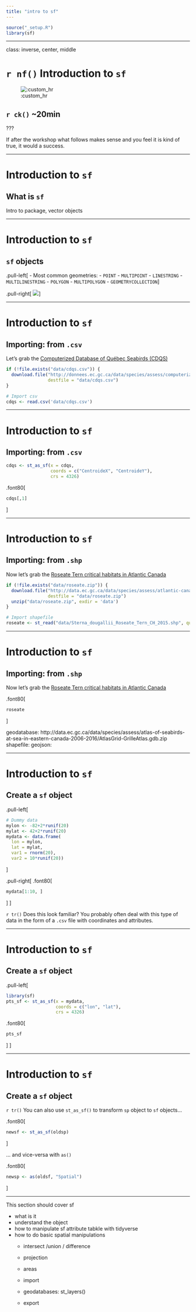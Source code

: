 ```yaml
---
title: "intro to sf"
---
```



```r
source("_setup.R")
library(sf)
```

---

class: inverse, center, middle

# `r nf()` Introduction to `sf`

![:custom_hr]()

## `r ck()` ~20min


???

If after the workshop what follows makes sense and you feel it is kind of true, it would a success.

---

# Introduction to `sf`

## What is `sf`

Intro to package, vector objects


---

# Introduction to `sf`

## `sf` objects

.pull-left[
- Most common geometries:
  - `POINT`
  - `MULTIPOINT`
  - `LINESTRING`
  - `MULTILINESTRING`
  - `POLYGON`
  - `MULTIPOLYGON`
  - `GEOMETRYCOLLECTION`
]

.pull-right[
![](https://r-spatial.github.io/sf/articles/sf1_files/figure-html/unnamed-chunk-20-1.png)
]

---

# Introduction to `sf`

## Importing: from `.csv`

Let's grab the [Computerized Database of Québec Seabirds (CDQS)](https://open.canada.ca/data/en/dataset/9cd6f8a1-e660-4e78-89a8-6e3f781da556)

```r
if (!file.exists("data/cdqs.csv")) {
  download.file("http://donnees.ec.gc.ca/data/species/assess/computerized-database-of-qu-bec-seabirds-cdqs/CDQS_BIOMQ_2017.csv",
                destfile = "data/cdqs.csv")
}

# Import csv
cdqs <- read.csv('data/cdqs.csv')
```

---

# Introduction to `sf`

## Importing: from `.csv`

```r
cdqs <- st_as_sf(x = cdqs,
                 coords = c("CentroideX", "CentroideY"),
                 crs = 4326)
```

.font80[
```r
cdqs[,1]
```
]


---


# Introduction to `sf`

## Importing: from `.shp`

Now let's grab the [Roseate Tern critical habitats in Atlantic Canada](https://open.canada.ca/data/en/dataset/0c469c0e-8afd-4c62-9420-c50af2d34f97)

```r
if (!file.exists("data/roseate.zip")) {
  download.file("http://data.ec.gc.ca/data/species/assess/atlantic-canada-critical-habitat-data/roseate-tern-sterna-dougallii-critical-habitat-for-species-at-risk-atlantic-canada-nova-scotia/Sterna_dougallii_Roseate_Tern_CH_2015.zip",
                destfile = "data/roseate.zip")
  unzip("data/roseate.zip", exdir = 'data')
}

# Import shapefile
roseate <- st_read("data/Sterna_dougallii_Roseate_Tern_CH_2015.shp", quiet = TRUE)
```

---


# Introduction to `sf`

## Importing: from `.shp`

Now let's grab the [Roseate Tern critical habitats in Atlantic Canada](https://open.canada.ca/data/en/dataset/0c469c0e-8afd-4c62-9420-c50af2d34f97)

.font80[
```r
roseate
```
]



geodatabase: http://data.ec.gc.ca/data/species/assess/atlas-of-seabirds-at-sea-in-eastern-canada-2006-2016/AtlasGrid-GrilleAtlas.gdb.zip
shapefile:
geojson:




---

# Introduction to `sf`

## Create a `sf` object

.pull-left[
```r
# Dummy data
mylon <- -82+2*runif(20)
mylat <- 42+2*runif(20)
mydata <- data.frame(
  lon = mylon,
  lat = mylat,
  var1 = rnorm(20),
  var2 = 10*runif(20))
```
]

.pull-right[
.font80[
```r
mydata[1:10, ]
```
]
]

`r tr()` Does this look familiar? You probably often deal with this type of data in the form of a `.csv` file with coordinates and attributes.

---

# Introduction to `sf`

## Create a `sf` object

.pull-left[
```r
library(sf)
pts_sf <- st_as_sf(x = mydata,
                   coords = c("lon", "lat"),
                   crs = 4326)
```

.font80[
```r
pts_sf
```
]
]

---

# Introduction to `sf`

## Create a `sf` object


`r tr()` You can also use `st_as_sf()` to transform `sp` object to `sf` objects...

.font80[
```r
newsf <- st_as_sf(oldsp)
```
]

... and vice-versa with `as()`

.font80[
```r
newsp <- as(oldsf, "Spatial")
```
]


---



This section should cover sf

* what is it
* understand the object
* how to manipulate sf attribute tabkle with tidyverse
* how to do basic spatial manipulations
  * intersect /union / difference
  * projection
  * areas

  * import
  * geodatabases: st_layers()
  * export
